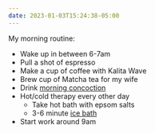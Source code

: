 ```yaml
---
date: 2023-01-03T15:24:38-05:00
---
```


My morning routine:

- Wake up in between 6-7am
- Pull a shot of espresso
- Make a cup of coffee with Kalita Wave
- Brew cup of Matcha tea for my wife
- Drink [morning concoction](/activity/1672325824)
- Hot/cold therapy every other day
  - Take hot bath with epsom salts
  - 3-6 minute [ice bath](/habits)
- Start work around 9am
